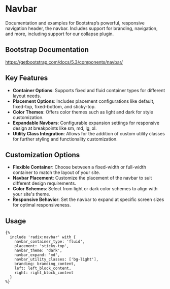 # Navbar

Documentation and examples for Bootstrap’s powerful, responsive navigation header, the navbar. Includes support for branding, navigation, and more, including support for our collapse plugin.

## Bootstrap Documentation

https://getbootstrap.com/docs/5.3/components/navbar/

## Key Features

- **Container Options**: Supports fixed and fluid container types for different layout needs.
- **Placement Options**: Includes placement configurations like default, fixed-top, fixed-bottom, and sticky-top.
- **Color Themes**: Offers color themes such as light and dark for style customization.
- **Expandable Navbars**: Configurable expansion settings for responsive design at breakpoints like sm, md, lg, xl.
- **Utility Class Integration**: Allows for the addition of custom utility classes for further styling and functionality customization.

## Customization Options

- **Flexible Container**: Choose between a fixed-width or full-width container to match the layout of your site.
- **Navbar Placement**: Customize the placement of the navbar to suit different design requirements.
- **Color Schemes**: Select from light or dark color schemes to align with your site's theme.
- **Responsive Behavior**: Set the navbar to expand at specific screen sizes for optimal responsiveness.

## Usage

```twig
{%
  include 'radix:navbar' with {
    navbar_container_type: 'fluid',
    placement: 'sticky-top',
    navbar_theme: 'dark',
    navbar_expand: 'md',
    navbar_utility_classes: ['bg-light'],
    branding: branding_content,
    left: left_block_content,
    right: right_block_content
  }
%}
```

